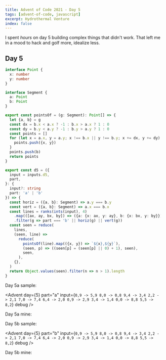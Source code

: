 ```yaml
---
title: Advent of Code 2021 - Day 5
tags: [advent-of-code, javascript]
excerpt: Hydrothermal Venture
index: false
---
```


I spent _hours_ on day 5 building complex things that didn't work. That left me
in a mood to hack and golf more, idealize less.

## Day 5

```typescript
interface Point {
  x: number
  y: number
}

interface Segment {
  a: Point
  b: Point
}

export const pointsOf = (g: Segment): Point[] => {
  let {a, b} = g
  const dx = b.x < a.x ? -1 : b.x > a.x ? 1 : 0
  const dy = b.y < a.y ? -1 : b.y > a.y ? 1 : 0
  const points = []
  for (let x = a.x, y = a.y; x !== b.x || y !== b.y; x += dx, y += dy) {
    points.push({x, y})
  }
  points.push(b)
  return points
}

export const d5 = ({
  input = inputs.d5,
  part,
}: {
  input?: string
  part: 'a' | 'b'
}) => {
  const horiz = ({a, b}: Segment) => a.y === b.y
  const vert = ({a, b}: Segment) => a.x === b.x
  const lines = ranks(ints(input), 4)
    .map(([ax, ay, bx, by]) => ({a: {x: ax, y: ay}, b: {x: bx, y: by}}))
    .filter(g => part === 'b' || horiz(g) || vert(g))
  const seen = reduce(
    lines,
    (seen, line) =>
      reduce(
        pointsOf(line).map(({x, y}) => `${x},${y}`),
        (seen, p) => ((seen[p] = (seen[p] || 0) + 1), seen),
        seen,
      ),
    {},
  )
  return Object.values(seen).filter(n => n > 1).length
}
```

Day 5a sample:

<Advent day={5} part="a" input={`
0,9 -> 5,9
8,0 -> 0,8
9,4 -> 3,4
2,2 -> 2,1
7,0 -> 7,4
6,4 -> 2,0
0,9 -> 2,9
3,4 -> 1,4
0,0 -> 8,8
5,5 -> 8,2
`} debug />

Day 5a mine:

<Advent day={5} part="a" debug />

Day 5b sample:

<Advent day={5} part="b" input={`
0,9 -> 5,9
8,0 -> 0,8
9,4 -> 3,4
2,2 -> 2,1
7,0 -> 7,4
6,4 -> 2,0
0,9 -> 2,9
3,4 -> 1,4
0,0 -> 8,8
5,5 -> 8,2
`} debug />

Day 5b mine:

<Advent day={5} part="b" debug />
